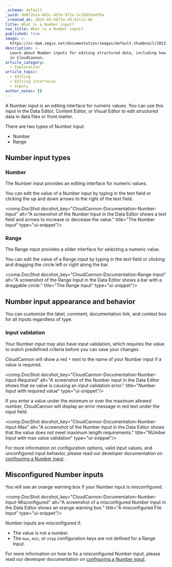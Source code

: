 ```yaml
---
_schema: default
_uuid: 9d8f2e1a-6b3c-4d7e-9f2a-5c1b8d3e4f0a
_created_at: 2025-05-30T14:39:51+12:00
title: What is a Number input?
nav_title: What is a Number input?
published: true
image: >-
  https://cc-dam.imgix.net/documentation/images/default-thumbnail/2023-Q4/CloudCannon-Documentation-Thumbnail.png
description: >-
  Learn about Number inputs for editing structured data, including how they work
  in CloudCannon.
article_category:
  - Explanation
article_topic:
  - Editing
  - Editing interfaces
  - Inputs
author_notes: {}
---
```

A Number input is an editing interface for numeric values. You can use this input in the Data Editor, Content Editor, or Visual Editor to edit structured data in data files or front matter.

There are two types of Number input:

* Number
* Range

## Number input types

### Number

The Number input provides an editing interface for numeric values.

You can edit the value of a Number input by typing in the text field or clicking the up and down arrows to the right of the text field.

<comp.DocShot docshot_key="CloudCannon-Documentation-Number-Input" alt="A screenshot of the Number Input in the Data Editor shows a text field and arrows to increase or decrease the value." title="The Number Input" type="ui-snippet"/>

### Range

The Range input provides a slider interface for selecting a numeric value.

You can edit the value of a Range input by typing in the text field or clicking and dragging the circle left or right along the bar.

<comp.DocShot docshot_key="CloudCannon-Documentation-Range-Input" alt="A screenshot of the Range Input in the Data Editor shows a bar with a draggable circle." title="The Range Input" type="ui-snippet"/>

## Number input appearance and behavior

You can customize the label, comment, documentation link, and context box for all inputs regardless of type.

### Input validation

Your Number input may also have input validation, which requires the value to match predefined criteria before you can save your changes.

CloudCannon will show a red `*` next to the name of your Number input if a value is required.

<comp.DocShot docshot_key="CloudCannon-Documentation-Number-Input-Required" alt="A screenshot of the Number input in the Data Editor shows that no value is causing an input validation error." title="Number Input with required value" type="ui-snippet"/>

If you enter a value under the minimum or over the maximum allowed number, CloudCannon will display an error message in red text under the input field.

<comp.DocShot docshot_key="CloudCannon-Documentation-Number-Input-Max" alt="A screenshot of the Number input in the Data Editor shows that the value does not meet maximum length requirements." title="NUmber Input with max value validation" type="ui-snippet"/>

For more information on configuration options, valid input values, and unconfigured input behavior, please read our developer documentation on [configuring a Number input](/documentation/articles/configure-a-number-input/) .

## Misconfigured Number inputs

You will see an orange warning box if your Number input is misconfigured.

<comp.DocShot docshot_key="CloudCannon-Documentation-Number-Input-Misconfigured" alt="A screenshot of a misconfigured Number input in the Data Editor shows an orange warning box." title="A misconfigured File Input" type="ui-snippet"/>

Number inputs are misconfigured if:

* The value is not a number.
* The `max`, `min`, or `step` configuration keys are not defined for a Range Input.

For more information on how to fix a misconfigured Number input, please read our developer documentation on [configuring a Number input](/documentation/articles/configure-a-number-input/).